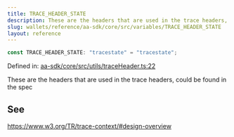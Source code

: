 ```yaml
---
title: TRACE_HEADER_STATE
description: These are the headers that are used in the trace headers, could be found in the spec
slug: wallets/reference/aa-sdk/core/src/variables/TRACE_HEADER_STATE
layout: reference
---
```


```ts
const TRACE_HEADER_STATE: "tracestate" = "tracestate";
```

Defined in: [aa-sdk/core/src/utils/traceHeader.ts:22](https://github.com/alchemyplatform/aa-sdk/blob/e3c1a23e6e03f44bf2db3afddb97a91b175cba58/aa-sdk/core/src/utils/traceHeader.ts#L22)

These are the headers that are used in the trace headers, could be found in the spec

## See

https://www.w3.org/TR/trace-context/#design-overview
